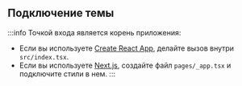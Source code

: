 
## Подключение темы

:::info
Точкой входа является корень приложения:

-   Если вы используете [Create React App](https://create-react-app.dev), делайте вызов внутри `src/index.tsx`.
-   Если вы используете [Next.js](https://nextjs.org/), создайте файл `pages/_app.tsx` и подключите стили в нем.
:::

<Tabs>
    <TabItem value="sc" label="styled-components" default>
        <ThemeTurnOnSC />
    </TabItem>
</Tabs>
